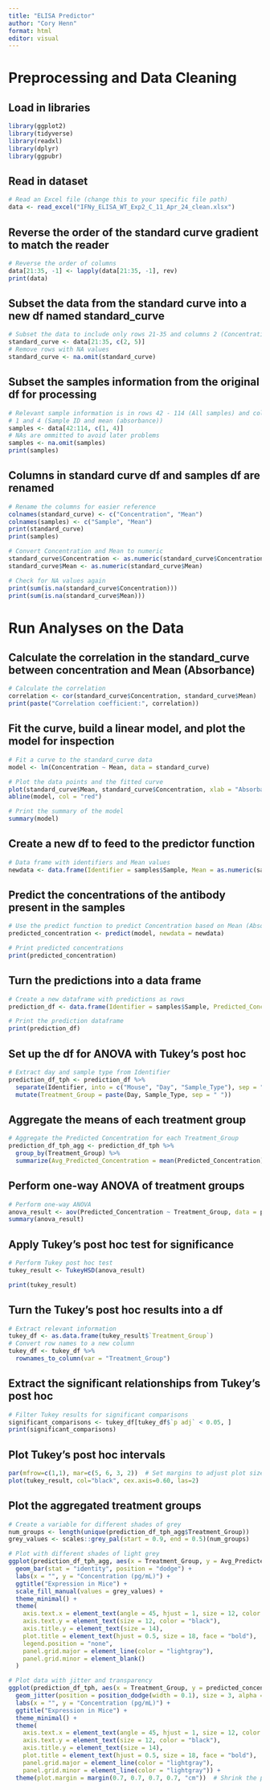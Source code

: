 ```yaml
---
title: "ELISA Predictor"
author: "Cory Henn"
format: html
editor: visual
---
```


# Preprocessing and Data Cleaning

## Load in libraries

```r
library(ggplot2)
library(tidyverse)
library(readxl)
library(dplyr)
library(ggpubr)
```

## Read in dataset

```r
# Read an Excel file (change this to your specific file path)
data <- read_excel("IFNy_ELISA_WT_Exp2_C_11_Apr_24_clean.xlsx")
```

## Reverse the order of the standard curve gradient to match the reader

```r
# Reverse the order of columns
data[21:35, -1] <- lapply(data[21:35, -1], rev)
print(data)
```

## Subset the data from the standard curve into a new df named standard_curve

```r
# Subset the data to include only rows 21-35 and columns 2 (Concentration) and 5 (Mean)
standard_curve <- data[21:35, c(2, 5)]
# Remove rows with NA values
standard_curve <- na.omit(standard_curve)
```

## Subset the samples information from the original df for processing

```r
# Relevant sample information is in rows 42 - 114 (All samples) and columns
# 1 and 4 (Sample ID and mean (absorbance))
samples <- data[42:114, c(1, 4)]
# NAs are ommitted to avoid later problems
samples <- na.omit(samples)
print(samples)
```

## Columns in standard curve df and samples df are renamed

```r
# Rename the columns for easier reference
colnames(standard_curve) <- c("Concentration", "Mean")
colnames(samples) <- c("Sample", "Mean")
print(standard_curve)
print(samples)

# Convert Concentration and Mean to numeric
standard_curve$Concentration <- as.numeric(standard_curve$Concentration)
standard_curve$Mean <- as.numeric(standard_curve$Mean)

# Check for NA values again
print(sum(is.na(standard_curve$Concentration)))
print(sum(is.na(standard_curve$Mean)))
```

# Run Analyses on the Data

## Calculate the correlation in the standard_curve between concentration and Mean (Absorbance)

```r
# Calculate the correlation
correlation <- cor(standard_curve$Concentration, standard_curve$Mean)
print(paste("Correlation coefficient:", correlation))
```

## Fit the curve, build a linear model, and plot the model for inspection

```r
# Fit a curve to the standard_curve data
model <- lm(Concentration ~ Mean, data = standard_curve)

# Plot the data points and the fitted curve
plot(standard_curve$Mean, standard_curve$Concentration, xlab = "Absorbance", ylab = "Concentration", main = "Standard Protein Curve")
abline(model, col = "red")

# Print the summary of the model
summary(model)
```

## Create a new df to feed to the predictor function

```r
# Data frame with identifiers and Mean values
newdata <- data.frame(Identifier = samples$Sample, Mean = as.numeric(samples$Mean))

```

## Predict the concentrations of the antibody present in the samples

```r
# Use the predict function to predict Concentration based on Mean (Absorbance)
predicted_concentration <- predict(model, newdata = newdata)

# Print predicted concentrations
print(predicted_concentration)
```

## Turn the predictions into a data frame

```r
# Create a new dataframe with predictions as rows
prediction_df <- data.frame(Identifier = samples$Sample, Predicted_Concentration = predicted_concentration)

# Print the prediction dataframe
print(prediction_df)
```

## Set up the df for ANOVA with Tukey's post hoc

```r
# Extract day and sample type from Identifier
prediction_df_tph <- prediction_df %>%
  separate(Identifier, into = c("Mouse", "Day", "Sample_Type"), sep = " ") %>%
  mutate(Treatment_Group = paste(Day, Sample_Type, sep = " "))
```

## Aggregate the means of each treatment group

```r
# Aggregate the Predicted Concentration for each Treatment_Group
prediction_df_tph_agg <- prediction_df_tph %>%
  group_by(Treatment_Group) %>%
  summarize(Avg_Predicted_Concentration = mean(Predicted_Concentration))
```

## Perform one-way ANOVA of treatment groups

```r
# Perform one-way ANOVA
anova_result <- aov(Predicted_Concentration ~ Treatment_Group, data = prediction_df_tph)
summary(anova_result)
```

## Apply Tukey's post hoc test for significance

```r
# Perform Tukey post hoc test
tukey_result <- TukeyHSD(anova_result)

print(tukey_result)
```

## Turn the Tukey's post hoc results into a df

```r
# Extract relevant information
tukey_df <- as.data.frame(tukey_result$`Treatment_Group`)
# Convert row names to a new column
tukey_df <- tukey_df %>%
  rownames_to_column(var = "Treatment_Group")
```

## Extract the significant relationships from Tukey's post hoc

```r
# Filter Tukey results for significant comparisons
significant_comparisons <- tukey_df[tukey_df$`p adj` < 0.05, ]
print(significant_comparisons)
```

## Plot Tukey's post hoc intervals

```r
par(mfrow=c(1,1), mar=c(5, 6, 3, 2))  # Set margins to adjust plot size
plot(tukey_result, col="black", cex.axis=0.60, las=2)
```

## Plot the aggregated treatment groups

```r
# Create a variable for different shades of grey
num_groups <- length(unique(prediction_df_tph_agg$Treatment_Group))
grey_values <- scales::grey_pal(start = 0.9, end = 0.5)(num_groups)

# Plot with different shades of light grey
ggplot(prediction_df_tph_agg, aes(x = Treatment_Group, y = Avg_Predicted_Concentration, fill = as.factor(Treatment_Group))) +
  geom_bar(stat = "identity", position = "dodge") +
  labs(x = "", y = "Concentration (pg/mL)") +
  ggtitle("Expression in Mice") +
  scale_fill_manual(values = grey_values) +
  theme_minimal() +
  theme(
    axis.text.x = element_text(angle = 45, hjust = 1, size = 12, color = "black"),
    axis.text.y = element_text(size = 12, color = "black"),
    axis.title.y = element_text(size = 14),
    plot.title = element_text(hjust = 0.5, size = 18, face = "bold"),
    legend.position = "none",
    panel.grid.major = element_line(color = "lightgray"),
    panel.grid.minor = element_blank()
  )
```

```r
# Plot data with jitter and transparency
ggplot(prediction_df_tph, aes(x = Treatment_Group, y = predicted_concentration, color = Mouse)) +
  geom_jitter(position = position_dodge(width = 0.1), size = 3, alpha = 0.5) +  # Add jitter and transparency
  labs(x = "", y = "Concentration (pg/mL)") +
  ggtitle("Expression in Mice") +
  theme_minimal() +
  theme(
    axis.text.x = element_text(angle = 45, hjust = 1, size = 12, color = "black"),
    axis.text.y = element_text(size = 12, color = "black"),
    axis.title.y = element_text(size = 14),
    plot.title = element_text(hjust = 0.5, size = 18, face = "bold"),
    panel.grid.major = element_line(color = "lightgray"),
    panel.grid.minor = element_line(color = "lightgray")) + 
  theme(plot.margin = margin(0.7, 0.7, 0.7, 0.7, "cm"))  # Shrink the plot
  
```
